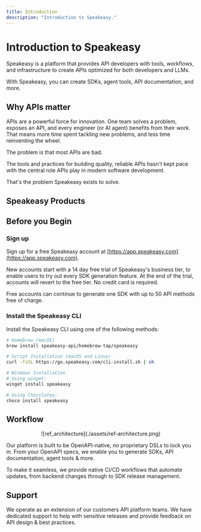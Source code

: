 ```yaml
---
title: Introduction
description: "Introduction to Speakeasy."
---
```




# Introduction to Speakeasy

Speakeasy is a platform that provides API developers with tools, workflows, and infrastructure to create APIs optimized for both developers and LLMs.

With Speakeasy, you can create SDKs, agent tools, API documentation, and more.

## Why APIs matter

APIs are a powerful force for innovation. One team solves a problem, exposes an API, and every engineer (or AI agent) benefits from their work. That means more time spent tackling new problems, and less time reinventing the wheel.

The problem is that most APIs are bad.

The tools and practices for building quality, reliable APIs hasn't kept pace with the central role APIs play in modern software development.

That's the problem Speakeasy exists to solve.

## Speakeasy Products

<div className="py-8">
    <div className="max-w-7xl mx-auto">
        <ProductCards />
    </div>
</div>

## Before you Begin

### Sign up
Sign up for a free Speakeasy account at [https://app.speakeasy.com](https://app.speakeasy.com).

<SignUpButton className="w-fit my-8"/>

New accounts start with a 14 day free trial of Speakeasy's business tier, to enable users to try out every SDK generation feature. At the end of the trial, accounts will revert to the free tier. No credit card is required.

Free accounts can continue to generate one SDK with up to 50 API methods free of charge.

### Install the Speakeasy CLI
Install the Speakeasy CLI using one of the following methods:

<CodeWithTabs>

```bash !!tabs Homebrew
# Homebrew (macOS)
brew install speakeasy-api/homebrew-tap/speakeasy
```

```bash !!tabs Script
# Script Installation (macOS and Linux)
curl -fsSL https://go.speakeasy.com/cli-install.sh | sh
```

```bash !!tabs Winget
# Windows Installation
# Using winget:
winget install speakeasy
```

```bash !!tabs Choclatey
# Using Chocolatey:
choco install speakeasy
```
</CodeWithTabs>


## Workflow

<div align="center">
    ![ref_architecture](./assets/ref-architecture.png)
</div>

Our platform is built to be OpenAPI-native, no proprietary DSLs to lock you in. From your OpenAPI specs, we enable you to generate SDKs, API documentation, agent tools & more.

To make it seamless, we provide native CI/CD workflows that automate updates, from backend changes through to SDK release management.

## Support

We operate as an extension of our customers API platform teams. We have dedicated support to help with sensitive releases and provide feedback on API design & best practices.
